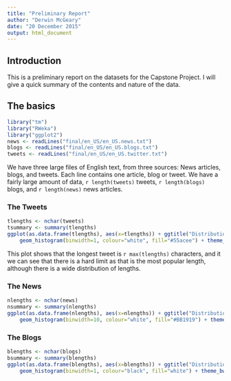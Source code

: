 ```yaml
---
title: "Preliminary Report"
author: "Derwin McGeary"
date: "20 December 2015"
output: html_document
---
```

## Introduction
This is a preliminary report on the datasets for the Capstone Project. I will give a quick summary of the contents and nature of the data.

## The basics

```r
library("tm")
library("RWeka")
library("ggplot2")
news <- readLines("final/en_US/en_US.news.txt")
blogs <- readLines("final/en_US/en_US.blogs.txt")
tweets <- readLines("final/en_US/en_US.twitter.txt")
```

We have three large files of English text, from three sources: News articles, blogs, and tweets. Each line contains one article, blog or tweet. We have a fairly large amount of data, `r length(tweets)` tweets, `r length(blogs)` blogs, and `r length(news)` news articles.

### The Tweets
```r
tlengths <- nchar(tweets)
tsummary <- summary(tlengths)
ggplot(as.data.frame(tlengths), aes(x=tlengths)) + ggtitle("Distribution of Tweet Lengths") + 
    geom_histogram(binwidth=1, colour="white", fill="#55acee") + theme_bw()
```

This plot shows that the longest tweet is `r max(tlengths)` characters, and it we can see that there is a hard limit as that is the most popular length, although there is a wide distribution of lengths.


### The News
```r
nlengths <- nchar(news)
nsummary <- summary(nlengths)
ggplot(as.data.frame(nlengths), aes(x=nlengths)) + ggtitle("Distribution of News Article Lengths") + 
    geom_histogram(binwidth=10, colour="white", fill="#BB1919") + theme_bw()
```

### The Blogs

```r
blengths <- nchar(blogs)
bsummary <- summary(blengths)
ggplot(as.data.frame(blengths), aes(x=blengths)) + ggtitle("Distribution of Blog Post Lengths") + 
    geom_histogram(binwidth=1, colour="black", fill="white") + theme_bw()
```

